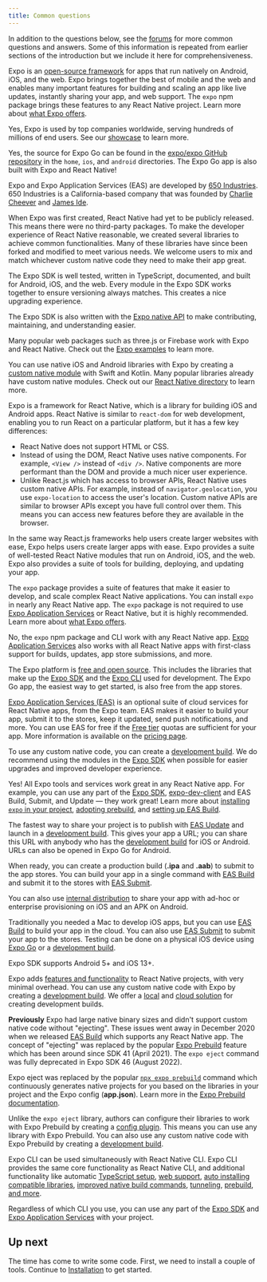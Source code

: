 ```yaml
---
title: Common questions
---
```



In addition to the questions below, see the [forums](https://forums.expo.dev/) for more common questions and answers. Some of this information is repeated from earlier sections of the introduction but we include it here for comprehensiveness.

<Collapsible summary="What is Expo used for?">

Expo is an [open-source framework](https://github.com/expo/expo/) for apps that run natively on Android, iOS, and the web. Expo brings together the best of mobile and the web and enables many important features for building and scaling an app like live updates, instantly sharing your app, and web support. The `expo` npm package brings these features to any React Native project. Learn more about [what Expo offers](/introduction).

</Collapsible>

<Collapsible summary="Do companies use Expo?">

Yes, Expo is used by top companies worldwide, serving hundreds of millions of end users. See our [showcase](https://expo.dev/customers) to learn more.

</Collapsible>

<Collapsible summary="Is Expo Go open source?">

Yes, the source for Expo Go can be found in the [expo/expo GitHub repository](https://github.com/expo/expo) in the `home`, `ios`, and `android` directories. The Expo Go app is also built with Expo and React Native!

</Collapsible>

<Collapsible summary="Who created Expo?">

Expo and Expo Application Services (EAS) are developed by [650 Industries](https://expo.dev/about). 650 Industries is a California-based company that was founded by [Charlie Cheever](https://en.wikipedia.org/wiki/Charlie_Cheever) and [James Ide](https://jameside.com/).

</Collapsible>

<Collapsible summary="Why does Expo have its own SDK?">

When Expo was first created, React Native had yet to be publicly released. This means there were no third-party packages. To make the developer experience of React Native reasonable, we created several libraries to achieve common functionalities. Many of these libraries have since been forked and modified to meet various needs. We welcome users to mix and match whichever custom native code they need to make their app great.

The Expo SDK is well tested, written in TypeScript, documented, and built for Android, iOS, and the web. Every module in the Expo SDK works together to ensure versioning always matches. This creates a nice upgrading experience.

The Expo SDK is also written with the [Expo native API](/modules) to make contributing, maintaining, and understanding easier.

</Collapsible>

<Collapsible summary="Can I use Expo with this web library?">

Many popular web packages such as three.js or Firebase work with Expo and React Native. Check out the [Expo examples](https://github.com/expo/examples) to learn more.

</Collapsible>

<Collapsible summary="Can I use Expo with my native library?">

You can use native iOS and Android libraries with Expo by creating a [custom native module](/modules/) with Swift and Kotlin. Many popular libraries already have custom native modules. Check out our [React Native directory](https://reactnative.directory/) to learn more.

</Collapsible>

<Collapsible summary="Is Expo similar to React for web development?">

Expo is a framework for React Native, which is a library for building iOS and Android apps. React Native is similar to `react-dom` for web development, enabling you to run React on a particular platform, but it has a few key differences:

- React Native does not support HTML or CSS.
- Instead of using the DOM, React Native uses native components. For example, `<View />` instead of `<div />`. Native components are more performant than the DOM and provide a much nicer user experience.
- Unlike React.js which has access to browser APIs, React Native uses custom native APIs. For example, instead of `navigator.geolocation`, you use `expo-location` to access the user's location. Custom native APIs are similar to browser APIs except you have full control over them. This means you can access new features before they are available in the browser.

In the same way React.js frameworks help users create larger websites with ease, Expo helps users create larger apps with ease. Expo provides a suite of well-tested React Native modules that run on Android, iOS, and the web. Expo also provides a suite of tools for building, deploying, and updating your app.

</Collapsible>

<Collapsible summary="What is the difference between Expo and React Native?">

The `expo` package provides a suite of features that make it easier to develop, and scale complex React Native applications. You can install `expo` in nearly any React Native app. The `expo` package is not required to use [Expo Application Services](/eas/index) or React Native, but it is highly recommended. Learn more about [what Expo offers](/introduction).

</Collapsible>

<Collapsible summary="Do I need to switch from React Native to use Expo?">

No, the `expo` npm package and CLI work with any React Native app. [Expo Application Services](/eas/index) also works with all React Native apps with first-class support for builds, updates, app store submissions, and more.

</Collapsible>

<Collapsible summary="How much does Expo cost?">

The Expo platform is [free and open source](https://blog.expo.dev/exponent-is-free-as-in-and-as-in-1d6d948a60dc). This includes the libraries that make up the [Expo SDK](/versions/latest/) and the [Expo CLI](/workflow/expo-cli/) used for development. The Expo Go app, the easiest way to get started, is also free from the app stores.

[Expo Application Services (EAS)](https://expo.dev/eas) is an optional suite of cloud services for React Native apps, from the Expo team. EAS makes it easier to build your app, submit it to the stores, keep it updated, send push notifications, and more. You can use EAS for free if the [Free tier](https://expo.dev/pricing) quotas are sufficient for your app. More information is available on the [pricing page](https://expo.dev/pricing).

</Collapsible>

<Collapsible summary="How do I add custom native code to my Expo project?">

To use any custom native code, you can create a [development build](/development/introduction). We do recommend using the modules in the [Expo SDK](/versions/latest/) when possible for easier upgrades and improved developer experience.

</Collapsible>

<Collapsible summary="Can I use Expo in my app that I created with React Native CLI?">

Yes! All Expo tools and services work great in any React Native app. For example, you can use any part of the [Expo SDK](/versions/latest/), [expo-dev-client](/development/installation) and EAS Build, Submit, and Update — they work great! Learn more about [installing `expo` in your project](/bare/installing-expo-modules), [adopting prebuild](/guides/adopting-prebuild), and [setting up EAS Build](/build/introduction).

</Collapsible>

<Collapsible summary="How do I share my Expo project? Can I submit it to the app stores?">

The fastest way to share your project is to publish with [EAS Update](/eas-update/introduction) and launch in a [development build](/development/introduction). This gives your app a URL; you can share this URL with anybody who has the [development build](/development/introduction.mdx) for iOS or Android. URLs can also be opened in Expo Go for Android.

When ready, you can create a production build (**.ipa** and **.aab**) to submit to the app stores. You can build your app in a single command with [EAS Build](/build/introduction) and submit it to the stores with [EAS Submit](/submit/introduction).

You can also use [internal distribution](/build/internal-distribution) to share your app with ad-hoc or enterprise provisioning on iOS and an APK on Android.

</Collapsible>

<Collapsible summary="Can I develop iOS apps on a Windows computer?">

Traditionally you needed a Mac to develop iOS apps, but you can use [EAS Build](/build/introduction) to build your app in the cloud. You can also use [EAS Submit](/submit/introduction) to submit your app to the stores. Testing can be done on a physical iOS device using [Expo Go](https://expo.dev/expo-go) or a [development build](/development/introduction).

</Collapsible>

<Collapsible summary="What version of Android and iOS are supported by the Expo SDK?">

Expo SDK supports Android 5+ and iOS 13+.

</Collapsible>

<Collapsible summary="What are the disadvantages of Expo?">

Expo adds [features and functionality](/introduction/) to React Native projects, with very minimal overhead. You can use any custom native code with Expo by creating a [development build](/development/introduction). We offer a [local](/workflow/expo-cli#compiling) and [cloud solution](/build/index) for creating development builds.

**Previously** Expo had large native binary sizes and didn't support custom native code without "ejecting". These issues went away in December 2020 when we released [EAS Build](/build/index.mdx) which supports any React Native app. The concept of "ejecting" was replaced by the popular [Expo Prebuild](/workflow/prebuild) feature which has been around since SDK 41 (April 2021). The `expo eject` command was fully deprecated in Expo SDK 46 (August 2022).

</Collapsible>

<Collapsible summary="What happens when you eject Expo?">

Expo eject was replaced by the popular [`npx expo prebuild`](/workflow/prebuild) command which continuously generates native projects for you based on the libraries in your project and the Expo config (**app.json**). Learn more in the [Expo Prebuild documentation](/workflow/prebuild).

Unlike the `expo eject` library, authors can configure their libraries to work with Expo Prebuild by creating a [config plugin](/guides/config-plugins). This means you can use any library with Expo Prebuild. You can also use any custom native code with Expo Prebuild by creating a [development build](/development/introduction).

</Collapsible>

<Collapsible summary="Should I use Expo CLI or React Native CLI?">

Expo CLI can be used simultaneously with React Native CLI. Expo CLI provides the same core functionality as React Native CLI, and additional functionality like automatic [TypeScript setup](/guides/typescript), [web support](/workflow/web), [auto installing compatible libraries](/workflow/expo-cli#install), [improved native build commands](/workflow/expo-cli#compiling), [tunneling](/workflow/expo-cli#tunneling), [prebuild](/workflow/prebuild), [and more](/workflow/expo-cli).

Regardless of which CLI you use, you can use any part of the [Expo SDK](/versions/latest/) and [Expo Application Services](/eas/index) with your project.

</Collapsible>

## Up next

The time has come to write some code. First, we need to install a couple of tools. Continue to [Installation](/get-started/installation) to get started.
